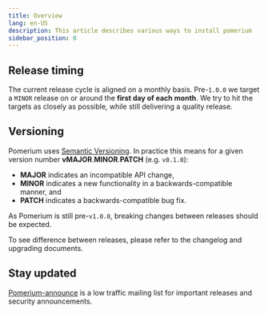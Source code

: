 ```yaml
---
title: Overview
lang: en-US
description: This article describes various ways to install pomerium
sidebar_position: 0
---
```



## Release timing

The current release cycle is aligned on a monthly basis. Pre-`1.0.0` we target a `MINOR` release on or around the **first day of each month**. We try to hit the targets as closely as possible, while still delivering a quality release.

## Versioning

Pomerium uses [Semantic Versioning](https://semver.org/). In practice this means for a given version number **vMAJOR**.**MINOR**.**PATCH** (e.g. `v0.1.0`):

- **MAJOR** indicates an incompatible API change,
- **MINOR** indicates a new functionality in a backwards-compatible manner, and
- **PATCH** indicates a backwards-compatible bug fix.

As Pomerium is still pre-`v1.0.0`, breaking changes between releases should be expected.

To see difference between releases, please refer to the changelog and upgrading documents.

## Stay updated

[Pomerium-announce](https://groups.google.com/forum/#!forum/pomerium-announce) is a low traffic mailing list for important releases and security announcements.
